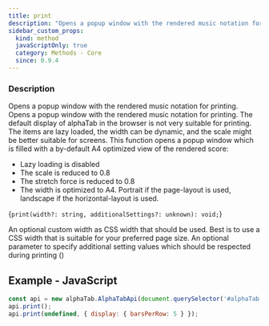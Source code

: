 ```yaml
---
title: print
description: "Opens a popup window with the rendered music notation for printing."
sidebar_custom_props:
  kind: method
  javaScriptOnly: true
  category: Methods - Core
  since: 0.9.4
---
```



<SinceBadge since="0.9.4" />

### Description
Opens a popup window with the rendered music notation for printing. Opens a popup window with the rendered music notation for printing. The default display of alphaTab in the browser is not very
suitable for printing. The items are lazy loaded, the width can be dynamic, and the scale might be better suitable for screens.
This function opens a popup window which is filled with a by-default A4 optimized view of the rendered score:

* Lazy loading is disabled
* The scale is reduced to 0.8
* The stretch force is reduced to 0.8
* The width is optimized to A4. Portrait if the page-layout is used, landscape if the horizontal-layout is used.

<CodeBlock language="ts">{`print(width?: string, additionalSettings?: unknown): void;`}</CodeBlock>


<ParameterTable>
    <ParameterRow platform="all" name="width">
        An optional custom width as CSS width that should be used. Best is to use a CSS width that is suitable for your preferred page size.
    </ParameterRow>
    <ParameterRow platform="all" name="additionalSettings">
        An optional parameter to specify additional setting values which should be respected during printing (<SinceBadge inline={true} since={"1.2.0"} />)
    </ParameterRow>
</ParameterTable>


## Example - JavaScript

```js
const api = new alphaTab.AlphaTabApi(document.querySelector('#alphaTab'));
api.print();
api.print(undefined, { display: { barsPerRow: 5 } });
```
